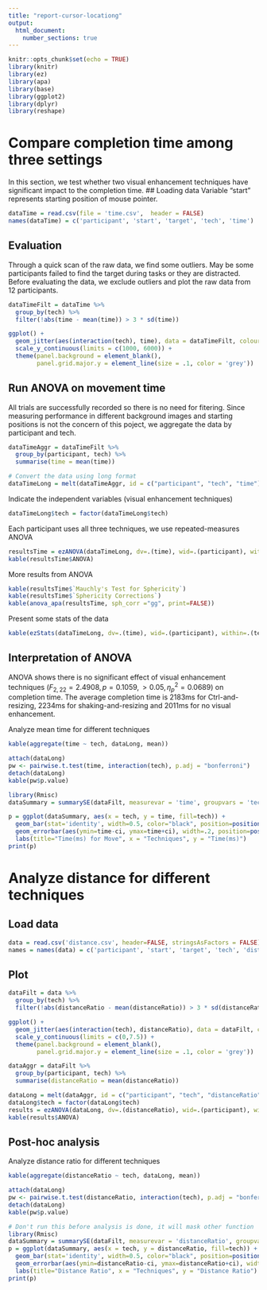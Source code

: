 ```yaml
---
title: "report-cursor-locationg"
output: 
  html_document:
    number_sections: true
---
```


```r
knitr::opts_chunk$set(echo = TRUE)
library(knitr)
library(ez)
library(apa)
library(base)
library(ggplot2)
library(dplyr)
library(reshape)
```
# Compare completion time among three settings
In this section, we test whether two visual enhancement techniques have significant impact to the completion time.
## Loading data
Variable "start" represents starting position of mouse pointer. 
```r
dataTime = read.csv(file = 'time.csv',  header = FALSE)
names(dataTime) = c('participant', 'start', 'target', 'tech', 'time')
```

## Evaluation
Through a quick scan of the raw data, we find some outliers. May be some participants failed to find the target during tasks or they are distracted. Before evaluating the data, we exclude outliers and plot the raw data from 12 participants.
```r
dataTimeFilt = dataTime %>%
  group_by(tech) %>%
  filter(!abs(time - mean(time)) > 3 * sd(time))

ggplot() + 
  geom_jitter(aes(interaction(tech), time), data = dataTimeFilt, colour = I("red"), position = position_jitter(width = 0.05)) + 
  scale_y_continuous(limits = c(1000, 6000)) + 
  theme(panel.background = element_blank(),
        panel.grid.major.y = element_line(size = .1, color = 'grey'))
```

## Run ANOVA on movement time
All trials are successfully recorded so there is no need for fitering. Since measuring performance in different background images and starting positions is not the concern of this poject, we aggregate the data by participant and tech.
```r
dataTimeAggr = dataTimeFilt %>%
  group_by(participant, tech) %>%
  summarise(time = mean(time))

# Convert the data using long format
dataTimeLong = melt(dataTimeAggr, id = c("participant", "tech", "time"))
```

Indicate the independent variables (visual enhancement techniques)
```r
dataTimeLong$tech = factor(dataTimeLong$tech)
```

Each participant uses all three techniques, we use repeated-measures ANOVA
```r
resultsTime = ezANOVA(dataTimeLong, dv=.(time), wid=.(participant), within=.(tech), detailed=TRUE)
kable(resultsTime$ANOVA)
```
More results from ANOVA
```r
kable(resultsTime$`Mauchly's Test for Sphericity`)
kable(resultsTime$`Sphericity Corrections`)
kable(anova_apa(resultsTime, sph_corr ="gg", print=FALSE))
```
Present some stats of the data
```r
kable(ezStats(dataTimeLong, dv=.(time), wid=.(participant), within=.(tech)))
```
## Interpretation of ANOVA
ANOVA shows there is no significant effect of visual enhancement techniques ($F_{2, 22}=2.4908, p = 0.1059, > 0.05, \eta_{p}^2=0.0689$) on completion time. The average completion time is 2183ms for Ctrl-and-resizing, 2234ms for shaking-and-resizing and 2011ms for no visual enhancement.

Analyze mean time for different techniques
```r
kable(aggregate(time ~ tech, dataLong, mean))
```

```r
attach(dataLong)
pw <- pairwise.t.test(time, interaction(tech), p.adj = "bonferroni")
detach(dataLong)
kable(pw$p.value)
```


```r
library(Rmisc)
dataSummary = summarySE(dataFilt, measurevar = 'time', groupvars = 'tech')

p = ggplot(dataSummary, aes(x = tech, y = time, fill=tech)) + 
  geom_bar(stat='identity', width=0.5, color="black", position=position_dodge()) + 
  geom_errorbar(aes(ymin=time-ci, ymax=time+ci), width=.2, position=position_dodge()) + 
  labs(title="Time(ms) for Move", x = "Techniques", y = "Time(ms)")
print(p)
```


# Analyze distance for different techniques
## Load data
```r
data = read.csv('distance.csv', header=FALSE, stringsAsFactors = FALSE)
names = names(data) = c('participant', 'start', 'target', 'tech', 'distanceRatio')
```

## Plot
```r
dataFilt = data %>%
  group_by(tech) %>%
  filter(!abs(distanceRatio - mean(distanceRatio)) > 3 * sd(distanceRatio))

ggplot() + 
  geom_jitter(aes(interaction(tech), distanceRatio), data = dataFilt, colour = I("red"), position = position_jitter(width = 0.05)) + 
  scale_y_continuous(limits = c(0,7.5)) + 
  theme(panel.background = element_blank(),
        panel.grid.major.y = element_line(size = .1, color = 'grey'))
```


```r
dataAggr = dataFilt %>%
  group_by(participant, tech) %>%
  summarise(distanceRatio = mean(distanceRatio))

dataLong = melt(dataAggr, id = c("participant", "tech", "distanceRatio"))
dataLong$tech = factor(dataLong$tech)
results = ezANOVA(dataLong, dv=.(distanceRatio), wid=.(participant), within=.(tech), detailed=TRUE)
kable(results$ANOVA)
```
## Post-hoc analysis

Analyze distance ratio for different techniques
```r
kable(aggregate(distanceRatio ~ tech, dataLong, mean))
```

```r
attach(dataLong)
pw <- pairwise.t.test(distanceRatio, interaction(tech), p.adj = "bonferroni")
detach(dataLong)
kable(pw$p.value)
```


```r
# Don't run this before analysis is done, it will mask other function
library(Rmisc)
dataSummary = summarySE(dataFilt, measurevar = 'distanceRatio', groupvars = 'tech')
p = ggplot(dataSummary, aes(x = tech, y = distanceRatio, fill=tech)) + 
  geom_bar(stat='identity', width=0.5, color="black", position=position_dodge()) + 
  geom_errorbar(aes(ymin=distanceRatio-ci, ymax=distanceRatio+ci), width=.2, position=position_dodge()) + 
  labs(title="Distance Ratio", x = "Techniques", y = "Distance Ratio")
print(p)
```

